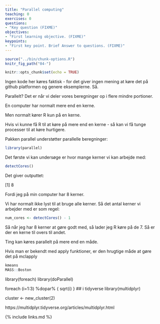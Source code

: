 ```yaml
---
title: "Parallel computing"
teaching: 0
exercises: 0
questions:
- "Key question (FIXME)"
objectives:
- "First learning objective. (FIXME)"
keypoints:
- "First key point. Brief Answer to questions. (FIXME)"
---
```

```r
source("../bin/chunk-options.R")
knitr_fig_path("04-")
```

```r
knitr::opts_chunk$set(echo = TRUE)
```

Ingen kode her køres faktisk - for det giver ingen mening at køre det på github
platformen og genere eksemplerne. Så.

Parallelt? Det er når vi deler vores beregninger op i flere mindre portioner. 

En computer har normalt mere end en kerne. 

Men normalt kører R kun på en kerne. 

Hvis vi kunne få R til at køre på mere end en kerne - så kan vi få tunge 
processer til at køre hurtigere.

Pakken parallel understøtter parallelle beregninger:
```r
library(parallel)
```
Det første vi kan undersøge er hvor mange kerner vi kan arbejde med:

```r
detectCores()
```
Det giver outputtet:

[1] 8

Fordi jeg på min computer har 8 kerner. 

Vi har normalt ikke lyst til at bruge alle kerner. Så det antal kerner vi 
arbejder med er som regel:

```r
num_cores <- detectCores() - 1
```
Så når jeg har 8 kerner at gøre godt med, så lader jeg R køre på de 7. Så er der
en kerne til overs til andet.

Ting kan køres parallelt på mere end en måde.

Hvis man er bekendt med apply funktioner, er den hrugtige måde at gøre 
det på mclapply
```r
kmeans
MASS::Boston
```


library(foreach)
library(doParallel)


foreach (i=1:3) %dopar% {
  sqrt(i)
}
## i tidyverse
library(multidplyr)

cluster <- new_cluster(2)

https://multidplyr.tidyverse.org/articles/multidplyr.html

{% include links.md %}
